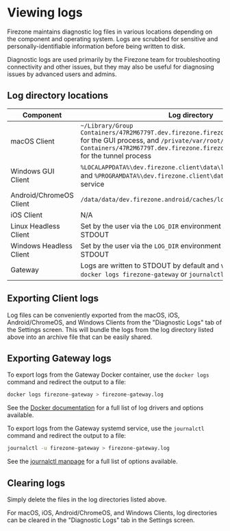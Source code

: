 
# Viewing logs

Firezone maintains diagnostic log files in various locations depending on the
component and operating system. Logs are scrubbed for sensitive and
personally-identifiable information before being written to disk.

Diagnostic logs are used primarily by the Firezone team for troubleshooting
connectivity and other issues, but they may also be useful for diagnosing issues
by advanced users and admins.

## Log directory locations

| Component               | Log directory                                                                                                                                                                                                                       |
| ----------------------- | ----------------------------------------------------------------------------------------------------------------------------------------------------------------------------------------------------------------------------------- |
| macOS Client            | `~/Library/Group Containers/47R2M6779T.dev.firezone.firezone/Library/Caches/logs` for the GUI process, and `/private/var/root/Library/Group Containers/47R2M6779T.dev.firezone.firezone/Library/Caches/logs` for the tunnel process |
| Windows GUI Client      | `%LOCALAPPDATA%\dev.firezone.client\data\logs` for the GUI process, and `%PROGRAMDATA%\dev.firezone.client\data\logs` for the IPC service                                                                                           |
| Android/ChromeOS Client | `/data/data/dev.firezone.android/caches/logs`                                                                                                                                                                                       |
| iOS Client              | N/A                                                                                                                                                                                                                                 |
| Linux Headless Client   | Set by the user via the `LOG_DIR` environment variable, otherwise STDOUT                                                                                                                                                            |
| Windows Headless Client | Set by the user via the `LOG_DIR` environment variable, otherwise STDOUT                                                                                                                                                            |
| Gateway                 | Logs are written to STDOUT by default and viewable either by `docker logs firezone-gateway` or `journalctl -u firezone-gateway`                                                                                                     |

## Exporting Client logs

Log files can be conveniently exported from the macOS, iOS, Android/ChromeOS,
and Windows Clients from the "Diagnostic Logs" tab of the Settings screen. This
will bundle the logs from the log directory listed above into an archive file
that can be easily shared.

## Exporting Gateway logs

<TabsGroup>
<TabsItem title="Docker" active>

To export logs from the Gateway Docker container, use the `docker logs` command
and redirect the output to a file:

```bash
docker logs firezone-gateway > firezone-gateway.log
```

See the
[Docker documentation](https://docs.docker.com/reference/cli/docker/container/logs/)
for a full list of log drivers and options available.

</TabsItem>
<TabsItem title="systemd">

To export logs from the Gateway systemd service, use the `journalctl` command
and redirect the output to a file:

```bash
journalctl -u firezone-gateway > firezone-gateway.log
```

See the
[journalctl manpage](https://man7.org/linux/man-pages/man1/journalctl.1.html)
for a full list of options available.

</TabsItem>
</TabsGroup>

## Clearing logs

Simply delete the files in the log directories listed above.

For macOS, iOS, Android/ChromeOS, and Windows Clients, log directories can be
cleared in the "Diagnostic Logs" tab in the Settings screen.

